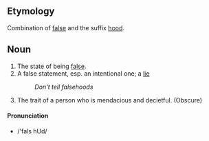 

==Etymology==
Combination of [[false]] and the suffix [[hood]].

==Noun==
# The state of being [[false]].
# A false statement, esp. an intentional one; a [[lie]]
#:''Don't tell falsehoods''
# The trait of a person who is mendacious and decietful. (Obscure)

====Pronunciation====

*/'fals hUd/